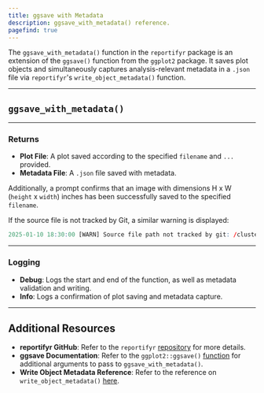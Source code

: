 ```yaml
---
title: ggsave with Metadata
description: ggsave_with_metadata() reference. 
pagefind: true
---
```



The `ggsave_with_metadata()` function in the `reportifyr` package is an extension of the `ggsave()` function from the `ggplot2` package. It saves plot objects and simultaneously captures analysis-relevant metadata in a `.json` file via `reportifyr`'s `write_object_metadata()` function.

---

## `ggsave_with_metadata()`

<EmbeddedHTML filename="/public/html_files/ggsave_with_metadata.html"/>

---

### Returns

- **Plot File**: A plot saved according to the specified `filename` and `...` provided.
- **Metadata File**: A `.json` file saved with metadata.

Additionally, a prompt confirms that an image with dimensions H x W (`height` x `width`) inches has been successfully saved to the specified `filename`.

If the source file is not tracked by Git, a similar warning is displayed:

```r
2025-01-10 18:30:00 [WARN] Source file path not tracked by git: /cluster-data/user-homes/user/project/scripts/analysis.R
```

---

### Logging 

- **Debug**: Logs the start and end of the function, as well as metadata validation and writing.
- **Info**: Logs a confirmation of plot saving and metadata capture.

---

## Additional Resources

- **reportifyr GitHub**: Refer to the `reportifyr` [repository](https://github.com/A2-ai/reportifyr) for more details. 
- **ggsave Documentation**: Refer to the `ggplot2::ggsave()` [function](https://ggplot2.tidyverse.org/reference/ggsave.html) for additional arguments to pass to `ggsave_with_metadata()`.
- **Write Object Metadata Reference**: Refer to the reference on `write_object_metadata()` [here](/reference/metadata/write_object_metadata).
